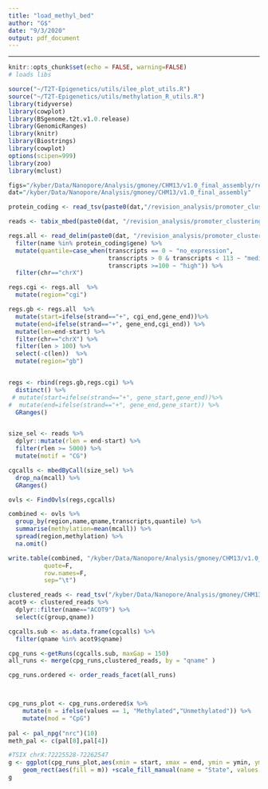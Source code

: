 ```yaml
---
title: "load_methyl_bed"
author: "G$"
date: "9/3/2020"
output: pdf_document
---
```


---
```r
knitr::opts_chunk$set(echo = FALSE, warning=FALSE)
# loads libs 

source("~/T2T-Epigenetics/utils/ilee_plot_utils.R")
source("~/T2T-Epigenetics/utils/methylation_R_utils.R")
library(tidyverse)
library(cowplot)
library(BSgenome.t2t.v1.0.release)
library(GenomicRanges)
library(knitr)
library(Biostrings)
library(cowplot)
options(scipen=999)
library(zoo)
library(mclust)
```

```r
figs="/kyber/Data/Nanopore/Analysis/gmoney/CHM13/v1.0_final_assembly/revision_analysis/promoter_clustering/figures"
dat="/kyber/Data/Nanopore/Analysis/gmoney/CHM13/v1.0_final_assembly"

```

```r

protein_coding <- read_tsv(paste0(dat,"/revision_analysis/promoter_clustering/mitchell_merged_bed/protein_coding_names.txt"),col_names="gene")

reads <- tabix_mbed(paste0(dat, "/revision_analysis/promoter_clustering/chrX.chm13_v1_tss.CGI_intersectionsMethylBed.bed"),extcol = "motif",by = "read") 

regs.all <- read_delim(paste0(dat, "/revision_analysis/promoter_clustering/mitchell_merged_bed/chm13_v1_tss.CGI_ntranscripts_intersections.bed"), col_names=c("chr","start","end","strand","name","gene_start","gene_end", "transcripts", "cgi_chr","cgi_start","cgi_end"),delim="\t")  %>%
  filter(name %in% protein_coding$gene) %>%
  mutate(quantile=case_when(transcripts == 0 ~ "no_expression", 
                            transcripts > 0 & transcripts < 113 ~ "medium",
                            transcripts >=100 ~ "high")) %>%
  filter(chr=="chrX") 

regs.cgi <- regs.all  %>%
  mutate(region="cgi") 

regs.gb <- regs.all  %>%
  mutate(start=ifelse(strand=="+", cgi_end,gene_end))%>%
  mutate(end=ifelse(strand=="+", gene_end,cgi_end)) %>%
  mutate(len=end-start) %>%
  filter(chr=="chrX") %>%
  filter(len > 100) %>%
  select(-c(len))  %>%
  mutate(region="gb")


regs <- rbind(regs.gb,regs.cgi) %>%
  distinct() %>%
 # mutate(start=ifelse(strand=="+", gene_start,gene_end))%>%
#  mutate(end=ifelse(strand=="+", gene_end,gene_start)) %>%
  GRanges()


size_sel <- reads %>%
  dplyr::mutate(rlen = end-start) %>%
  filter(rlen >= 5000) %>%
  mutate(motif = "CG")

cgcalls <- mbedByCall(size_sel) %>%
  drop_na(mcall) %>%
  GRanges()

ovls <- FindOvls(regs,cgcalls) 

combined <- ovls %>%
  group_by(region,name,qname,transcripts,quantile) %>%
  summarise(methylation=mean(mcall)) %>%
  spread(region,methylation) %>%
  na.omit()

write.table(combined, "/kyber/Data/Nanopore/Analysis/gmoney/CHM13/v1.0_final_assembly/revision_analysis/promoter_clustering/CGI_GeneBody_SingleRead_methylation.tsv",
          quote=F,
          row.names=F,
          sep="\t")


```


```r

clustered_reads <- read_tsv("/kyber/Data/Nanopore/Analysis/gmoney/CHM13/v1.0_final_assembly/revision_analysis/promoter_clustering/ClusteredReads_chrX_proteinCoding.tsv")
acot9 <- clustered_reads %>%
  dplyr::filter(name=="ACOT9") %>%
  select(c(group,qname))

cgcalls.sub <- as.data.frame(cgcalls) %>%
  filter(qname %in% acot9$qname)

cpg_runs <-getRuns(cgcalls.sub, maxGap = 150)
all_runs <- merge(cpg_runs,clustered_reads, by = "qname" )

cpg_runs.ordered <- order_reads_facet(all_runs)



cpg_runs_plot <- cpg_runs.ordered$x %>%
    mutate(m = ifelse(values == 1, "Methylated","Unmethylated")) %>%
    mutate(mod = "CpG")
  
pal <- pal_npg("nrc")(10)
meth_pal <- c(pal[8],pal[4]) 

#TSIX chrX:72225528-72262547
g <- ggplot(cpg_runs_plot,aes(xmin = start, xmax = end, ymin = ymin, ymax = ymax))+ geom_rect(data = cpg_runs.ordered$bounds, fill = "grey80")+ 
    geom_rect(aes(fill = m)) +scale_fill_manual(name = "State", values = meth_pal)+theme_classic()+facet_wrap(~group,nrow=1)+theme(legend.position = "bottom")+ theme(axis.text.y = element_blank(), axis.ticks.y = element_blank(), panel.spacing = unit(2, "lines"))+coord_cartesian(xlim=c(23326885, 23284668))#+geom_vline(xintercept = c(72253968,72286070), linetype = "dotted")#+geom_vline(xintercept = c(72225528,72262547), linetype = "dotted")+coord_cartesian(xlim=c(23284668, 23350090))
g

```


